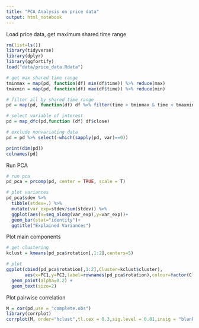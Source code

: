 ```yaml
---
title: "PCA Analysis on price data"
output: html_notebook
---
```


Load price data, get maximum shared time range
```r
rm(list=ls())
library(tidyverse)
library(dplyr)
library(ggfortify)
load("data/price_data.Rdata")

# get max shared time range
tminmax = map(pd, function(df) min(df$time)) %>% reduce(max)
tmaxmin = map(pd, function(df) max(df$time)) %>% reduce(min)

# filter all by shared time range
pd = map(pd, function(df) df %>% filter(time > tminmax & time < tmaxmin))

# select variable of interest
pd = map_dfc(pd,function (df) df$close)

# exclude nonvariating data
pd = pd %>% select(-which(sapply(pd, var)==0))

print(dim(pd))
colnames(pd)
```

Run PCA 

```r
# run pca
pd_pca = prcomp(pd, center = TRUE, scale = T)

# plot variances
pd_pca$sdev %>% 
  tibble(stdev=.) %>%
  mutate(var_exp=stdev/sum(stdev)) %>%
  ggplot(aes(x=seq_along(var_exp),y=var_exp))+
  geom_bar(stat="identity")+
  ggtitle("Explained Variances")
```

Plot main components
```r
# get clustering
kclust = kmeans(pd_pca$rotation[,1:2],centers=5)

# plot
ggplot(cbind(pd_pca$rotation[,1:2],Cluster=kclust$cluster),
       aes(x=PC1,y=PC2,label=rownames(pd_pca$rotation),colour=factor(Cluster))) +
  geom_point(alpha=0.2) + 
  geom_text(size=2)

```

Plot pairwise correlation

```r
M = cor(pd,use = "complete.obs")
library(corrplot)
corrplot(M, order="hclust",tl.cex = 0.3,sig.level = 0.01,insig = "blank", addgrid.col = NULL)
```

